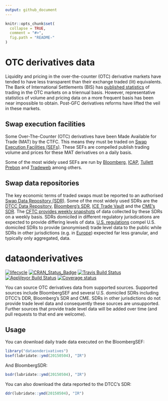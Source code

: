 ```yaml
---
output: github_document
---
```


<!-- README.md is generated from README.Rmd. Please edit that file -->

```r
knitr::opts_chunk$set(
  collapse = TRUE,
  comment = "#>",
  fig.path = "README-"
)
```

# OTC derivatives data

Liquidity and pricing in the over-the-counter (OTC) derivative markets have tended to have less transparent than their exchange traded (lit) equivalents. The Bank of International Settlements (BIS) has [published statistics](http://www.bis.org/statistics/derstats.htm) of trading in the OTC markets on a triennual basis. However, representative statistics of volume and pricing data on a more frequent basis has been near impossible to obtain. Post-GFC derivatives reforms have lifted the veil in these markets.

## Swap execution facilities

Some Over-The-Counter (OTC) derivatives have been Made Available for Trade (MAT) by the CTFC. This means they must be traded on [Swap Execution Facilities (SEFs)](http://www.cftc.gov/IndustryOversight/TradingOrganizations/SEF2/index.htm). These SEFs are compelled publish trading volume and prices for these MAT derivatives on a daily basis. 

Some of the most widely used SEFs are run by [Bloomberg](http://www.bloombergsef.com), [ICAP](http://www.icap.com/what-we-do/global-broking/sef.aspx), [Tullett Prebon](http://www.tullettprebon.com/swap_execution_facility/index.aspx) and [Tradeweb](http://www.tradeweb.com/Institutional/Derivatives/SEF-Center/) among others.

## Swap data repositories

The key economic terms of traded swaps must be reported to an authorised [Swap Data Repository (SDR)](http://www.cftc.gov/IndustryOversight/DataRepositories/index.htm). Some of the most widely used SDRs are the [DTCC Data Repository](http://www.dtcc.com/data-and-repository-services/global-trade-repository/gtr-us.aspx), [Bloomberg's SDR](http://www.bloombergsdr.com), [ICE Trade Vault](https://www.icetradevault.com) and the [CME's SDR](http://www.cmegroup.com/trading/global-repository-services/cme-swap-data-repository.html). The [CFTC provides weekly snapshots](http://www.cftc.gov/MarketReports/SwapsReports/index.htm) of data collected by these SDRs on a weekly basis. SDRs domiciled in different regulatory jurisdications are expected to provide differing levels of data. [U.S. regulations](http://www.cftc.gov/IndustryOversight/DataRepositories/index.htm) compel U.S. domiciled SDRs to provide (anonymised) trade level data to the public while SDRs in other jurisdictions (e.g. in [Europe](http://eur-lex.europa.eu/LexUriServ/LexUriServ.do?uri=OJ:L:2013:052:0033:0036:EN:PDF)) expected far less granular, and typically only aggregated, data. 

# dataonderivatives

[![lifecycle](https://img.shields.io/badge/lifecycle-maturing-blue.svg)](https://www.tidyverse.org/lifecycle/#maturing) [![CRAN_Status_Badge](https://www.r-pkg.org/badges/version/dataonderivatives)](https://CRAN.R-project.org/package=dataonderivatives) [![Travis Build Status](https://travis-ci.org/imanuelcostigan/dataonderivatives.svg?branch=master)](https://travis-ci.org/imanuelcostigan/dataonderivatives) [![AppVeyor Build Status](https://ci.appveyor.com/api/projects/status/github/imanuelcostigan/dataonderivatives?branch=master&svg=true)](https://ci.appveyor.com/project/imanuelcostigan/dataonderivatives) [![Coverage status](https://codecov.io/gh/imanuelcostigan/dataonderivatives/branch/master/graph/badge.svg)](https://codecov.io/github/imanuelcostigan/dataonderivatives?branch=master)


You can source OTC derivatives data from supported sources. Supported sources include BloombergSEF and several U.S. domiciled SDRs including DTCC's DDR, Bloomberg's SDR and CME. SDRs in other jurisdictions do not provide trade level data and consequently these sources are unsupported. Further sources that provide trade level data will be added over time (and pull requests to that end are welcome).

## Usage

You can download daily trade data executed on the BloombergSEF:

```r
library("dataonderivatives")
bsef(lubridate::ymd(20150504), "IR")
```

And BloombergSDR:

```r
bsdr(lubridate::ymd(20150504), "IR")
```

You can also download the data reported to the DTCC's SDR:

```r
ddr(lubridate::ymd(20150504), "IR")
```

